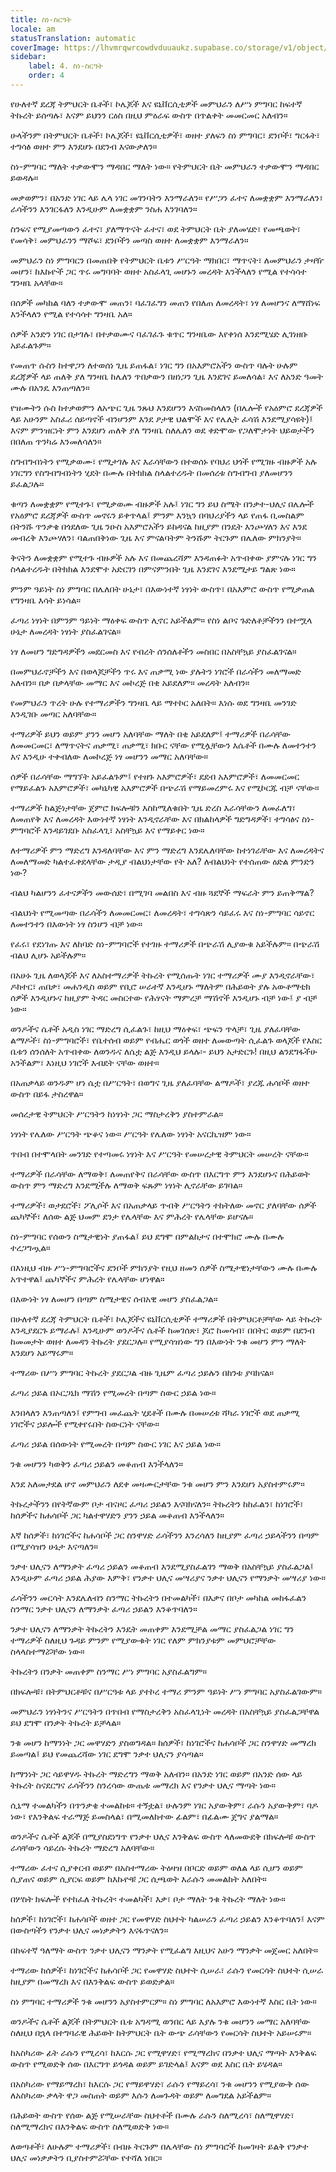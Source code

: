 ```yaml
---
title: ስነ-ስርዓት
locale: am
statusTranslation: automatic
coverImage: https://lhvmrqwrcowdvduuaukz.supabase.co/storage/v1/object/public/strapi-uploads/small_cover-educacion-fundamental.webp-2d51a7828a2b1309555be27f7e2a61a0.webp
sidebar:
    label: 4. ስነ-ስርዓት
    order: 4
---
```

የሁለተኛ ደረጃ ትምህርት ቤቶች፣ ኮሌጆች እና ዩኒቨርሲቲዎች መምህራን ለሥነ ምግባር ከፍተኛ ትኩረት ይሰጣሉ፣ እናም ይህንን ርዕስ በዚህ ምዕራፍ ውስጥ በጥልቀት መመርመር አለብን።

ሁላችንም በትምህርት ቤቶች፣ ኮሌጆች፣ ዩኒቨርሲቲዎች፣ ወዘተ ያለፍን ስነ ምግባር፣ ደንቦች፣ ግርፋት፣ ተግሳፅ ወዘተ ምን እንደሆኑ በደንብ እናውቃለን።

ስነ-ምግባር ማለት ተቃውሞን ማዳበር ማለት ነው። የትምህርት ቤት መምህራን ተቃውሞን ማዳበር ይወዳሉ።

መቃወምን፣ በአንድ ነገር ላይ ሌላ ነገር መገንባትን እንማራለን። የሥጋን ፈተና ለመቋቋም እንማራለን፣ ራሳችንን እንገርፋለን እንዲሁም ለመቋቋም ንስሐ እንገባለን።

ስንፍና የሚያመጣውን ፈተና፣ ያለማጥናት ፈተና፣ ወደ ትምህርት ቤት ያለመሄድ፣ የመጫወት፣ የመሳቅ፣ መምህራንን ማሾፍ፣ ደንቦችን መጣስ ወዘተ ለመቋቋም እንማራለን።

መምህራን ስነ ምግባርን በመጠበቅ የትምህርት ቤቱን ሥርዓት ማክበር፣ ማጥናት፣ ለመምህራን ታዛዥ መሆን፣ ከእኩዮች ጋር ጥሩ መግባባት ወዘተ አስፈላጊ መሆኑን መረዳት እንችላለን የሚል የተሳሳተ ግንዛቤ አላቸው።

በሰዎች መካከል ባለን ተቃውሞ መጠን፣ ባፈገፈግን መጠን የበለጠ ለመረዳት፣ ነፃ ለመሆንና ለማሸነፍ እንችላለን የሚል የተሳሳተ ግንዛቤ አለ።

ሰዎች አንድን ነገር በታገሉ፣ በተቃወሙና ባፈገፈጉ ቁጥር ግንዛቤው እየቀነሰ እንደሚሄድ ሊገነዘቡ አይፈልጉም።

የመጠጥ ሱስን ከተዋጋን ለተወሰነ ጊዜ ይጠፋል፣ ነገር ግን በአእምሮአችን ውስጥ ባሉት ሁሉም ደረጃዎች ላይ ጠለቅ ያለ ግንዛቤ ከሌለን ጥበቃውን በዘነጋን ጊዜ እንደገና ይመለሳል፣ እና ለአንድ ዓመት ሙሉ በአንዴ እንጠጣለን።

የዝሙትን ሱስ ከተቃወምን ለአጭር ጊዜ ንጹህ እንደሆንን እናስመስላለን (በሌሎች የአዕምሮ ደረጃዎች ላይ አሁንም አስፈሪ ሰይጣኖች ብንሆንም እንደ ፆታዊ ህልሞች እና የሌሊት ፈሳሽ እንደሚያሳዩት)፤ እናም ምንዝርነት ምን እንደሆነ ጠለቅ ያለ ግንዛቤ ስለሌለን ወደ ቀድሞው የጋለሞታነት ህይወታችን በበለጠ ጥንካሬ እንመለሳለን።

ስግብግብነትን የሚቃወሙ፣ የሚታገሉ እና እራሳቸውን በተወሰኑ የባህሪ ህጎች የሚገዙ ብዙዎች አሉ ነገርግን የስግብግብነትን ሂደት በሙሉ በትክክል ስላልተረዱት በመሰረቱ ስግብግብ ያለመሆንን ይፈልጋሉ።

ቁጣን ለመቋቋም የሚተጉ፣ የሚቃወሙ ብዙዎች አሉ፤ ነገር ግን ይህ ስሜት በንቃተ-ህሊና በሌሎች የአዕምሮ ደረጃዎች ውስጥ መኖሩን ይቀጥላል፤ ምንም እንኳን በባህሪያችን ላይ የጠፋ ቢመስልም በትንሹ ጥንቃቄ በጎደለው ጊዜ ንዑስ አእምሮአችን ይከዳናል ከዚያም በንዴት እንጮሃለን እና እንደ መብረቅ እንጮሃለን፣ ባልጠበቅነው ጊዜ እና ምናልባትም ትንሹም ትርጉም በሌለው ምክንያት።

ቅናትን ለመቋቋም የሚተጉ ብዙዎች አሉ እና በመጨረሻም እንዳጠፉት አጥብቀው ያምናሉ ነገር ግን ስላልተረዱት በትክክል እንደሞተ አድርገን በምናምንበት ጊዜ እንደገና እንደሚታይ ግልጽ ነው።

ምንም ዓይነት ስነ ምግባር በሌለበት ሁኔታ፣ በእውነተኛ ነፃነት ውስጥ፣ በአእምሮ ውስጥ የሚቃጠል የግንዛቤ እሳት ይነሳል።

ፈጣሪ ነፃነት በምንም ዓይነት ማዕቀፍ ውስጥ ሊኖር አይችልም። የስነ ልቦና ጉድለቶቻችንን በተሟላ ሁኔታ ለመረዳት ነፃነት ያስፈልገናል።

ነፃ ለመሆን ግድግዳዎችን መደርመስ እና የብረት ሰንሰለቶችን መስበር በአስቸኳይ ያስፈልገናል።

በመምህራኖቻችን እና በወላጆቻችን ጥሩ እና ጠቃሚ ነው ያሉትን ነገሮች በራሳችን መለማመድ አለብን። በቃ በቃላቸው መማር እና መኮረጅ በቂ አይደለም። መረዳት አለብን።

የመምህራን ጥረት ሁሉ የተማሪዎችን ግንዛቤ ላይ ማተኮር አለበት። እነሱ ወደ ግንዛቤ መንገድ እንዲገቡ መጣር አለባቸው።

ተማሪዎች ይህን ወይም ያንን መሆን አለባቸው ማለት በቂ አይደለም፤ ተማሪዎች በራሳቸው ለመመርመር፣ ለማጥናትና ጠቃሚ፣ ጠቃሚ፣ ክቡር ናቸው የሚሏቸውን እሴቶች በሙሉ ለመተንተን እና እንዲሁ ተቀብለው ለመኮረጅ ነፃ መሆንን መማር አለባቸው።

ሰዎች በራሳቸው ማግኘት አይፈልጉም፤ የተዘጉ አእምሮዎች፣ ደደብ አእምሮዎች፣ ለመመርመር የማይፈልጉ አእምሮዎች፣ መካኒካዊ አእምሮዎች በጭራሽ የማይመረምሩ እና የሚኮርጁ ብቻ ናቸው።

ተማሪዎች ከልጅነታቸው ጀምሮ ክፍሎቹን እስከሚለቁበት ጊዜ ድረስ እራሳቸውን ለመፈለግ፣ ለመጠየቅ እና ለመረዳት እውነተኛ ነፃነት እንዲኖራቸው እና በክልከላዎች ግድግዳዎች፣ ተግሳፅና ስነ-ምግባሮች እንዳይገደቡ አስፈላጊ፣ አስቸኳይ እና የማይቀር ነው።

ለተማሪዎች ምን ማድረግ እንዳለባቸው እና ምን ማድረግ እንደሌለባቸው ከተነገራቸው እና ለመረዳትና ለመለማመድ ካልተፈቀደላቸው ታዲያ ብልህነታቸው የት አለ? ለብልህነት የተሰጠው ዕድል ምንድን ነው?

ብልህ ካልሆንን ፈተናዎችን መውሰድ፣ በሚገባ መልበስ እና ብዙ ጓደኞች ማፍራት ምን ይጠቅማል?

ብልህነት የሚመጣው በራሳችን ለመመርመር፣ ለመረዳት፣ ተግሳጽን ሳይፈሩ እና ስነ-ምግባር ሳይኖር ለመተንተን በእውነት ነፃ ስንሆን ብቻ ነው።

የፈሩ፣ የደነገጡ እና ለከባድ ስነ-ምግባሮች የተገዙ ተማሪዎች በጭራሽ ሊያውቁ አይችሉም። በጭራሽ ብልህ ሊሆኑ አይችሉም።

በአሁኑ ጊዜ ለወላጆች እና ለአስተማሪዎች ትኩረት የሚሰጡት ነገር ተማሪዎች ሙያ እንዲኖራቸው፣ ዶክተር፣ ጠበቃ፣ መሐንዲስ ወይም የቢሮ ሠራተኛ እንዲሆኑ ማለትም በሕይወት ያሉ አውቶማቲክ ሰዎች እንዲሆኑና ከዚያም ትዳር መስርተው የሕፃናት ማምረቻ ማሽኖች እንዲሆኑ ብቻ ነው፤ ያ ብቻ ነው።

ወንዶችና ሴቶች አዲስ ነገር ማድረግ ሲፈልጉ፣ ከዚህ ማዕቀፍ፣ ጭፍን ጥላቻ፣ ጊዜ ያለፈባቸው ልማዶች፣ ስነ-ምግባሮች፣ የቤተሰብ ወይም የብሔር ወጎች ወዘተ ለመውጣት ሲፈልጉ ወላጆች የእስር ቤቱን ሰንሰለት አጥብቀው ለወንዱና ለሴቷ ልጅ እንዲህ ይላሉ፡- ይህን አታድርጉ! በዚህ ልንደግፋችሁ አንችልም፣ እነዚህ ነገሮች እብደት ናቸው ወዘተ።

በአጠቃላይ ወንዱም ሆነ ሴቷ በሥርዓት፣ በወግና ጊዜ ያለፈባቸው ልማዶች፣ ያረጁ ሐሳቦች ወዘተ ውስጥ በይፋ ታስረዋል።

መሰረታዊ ትምህርት ሥርዓትን ከነፃነት ጋር ማስታረቅን ያስተምራል።

ነፃነት የሌለው ሥርዓት ጭቆና ነው። ሥርዓት የሌለው ነፃነት አናርኪዝም ነው።

ጥበብ በተሞላበት መንገድ የተጣመሩ ነፃነት እና ሥርዓት የመሠረታዊ ትምህርት መሠረት ናቸው።

ተማሪዎች በራሳቸው ለማወቅ፣ ለመጠየቅና በራሳቸው ውስጥ በእርግጥ ምን እንደሆኑና በሕይወት ውስጥ ምን ማድረግ እንደሚችሉ ለማወቅ ፍጹም ነፃነት ሊኖራቸው ይገባል።

ተማሪዎች፣ ወታደሮች፣ ፖሊሶች እና በአጠቃላይ ጥብቅ ሥርዓትን ተከትለው መኖር ያለባቸው ሰዎች ጨካኞች፣ ለሰው ልጅ ህመም ደንታ የሌላቸው እና ምሕረት የሌላቸው ይሆናሉ።

ስነ-ምግባር የሰውን ስሜታዊነት ያጠፋል፤ ይህ ደግሞ በምልከታና በተሞክሮ ሙሉ በሙሉ ተረጋግጧል።

በእነዚህ ብዙ ሥነ-ምግባሮችና ደንቦች ምክንያት የዚህ ዘመን ሰዎች ስሜታዊነታቸውን ሙሉ በሙሉ አጥተዋል፤ ጨካኞችና ምሕረት የሌላቸው ሆነዋል።

በእውነት ነፃ ለመሆን በጣም ስሜታዊና ሰብአዊ መሆን ያስፈልጋል።

በሁለተኛ ደረጃ ትምህርት ቤቶች፣ ኮሌጆችና ዩኒቨርሲቲዎች ተማሪዎች በትምህርቶቻቸው ላይ ትኩረት እንዲያደርጉ ይማራሉ፤ እንዲሁም ወንዶችና ሴቶች ከመገሰጽ፣ ጆሮ ከመሳብ፣ በበትር ወይም በደንብ ከመመታት ወዘተ ለመዳን ትኩረት ያደርጋሉ። የሚያሳዝነው ግን በእውነት ንቁ መሆን ምን ማለት እንደሆነ አይማሩም።

ተማሪው በሥነ ምግባር ትኩረት ያደርጋል ብዙ ጊዜም ፈጣሪ ኃይሉን በከንቱ ያባክናል።

ፈጣሪ ኃይል በኦርጋኒክ ማሽን የሚመረት በጣም ስውር ኃይል ነው።

እንበላለን እንጠጣለን፤ የምግብ መፈጨት ሂደቶች በሙሉ በመሠረቱ ሻካራ ነገሮች ወደ ጠቃሚ ነገሮችና ኃይሎች የሚቀየሩበት ስውርነት ናቸው።

ፈጣሪ ኃይል በሰውነት የሚመረት በጣም ስውር ነገር እና ኃይል ነው።

ንቁ መሆንን ካወቅን ፈጣሪ ኃይልን መቆጠብ እንችላለን።

እንደ አለመታደል ሆኖ መምህራን ለደቀ መዛሙርታቸው ንቁ መሆን ምን እንደሆነ አያስተምሩም።

ትኩረታችንን በየትኛውም ቦታ ብናዞር ፈጣሪ ኃይልን እናባክናለን። ትኩረትን ከከፈልን፣ ከነገሮች፣ ከሰዎችና ከሐሳቦች ጋር ካልተዋሃድን ያንን ኃይል መቆጠብ እንችላለን።

እኛ ከሰዎች፣ ከነገሮችና ከሐሳቦች ጋር ስንዋሃድ ራሳችንን እንረሳለን ከዚያም ፈጣሪ ኃይላችንን በጣም በሚያሳዝን ሁኔታ እናጣለን።

ንቃተ ህሊናን ለማንቃት ፈጣሪ ኃይልን መቆጠብ እንደሚያስፈልገን ማወቅ በአስቸኳይ ያስፈልጋል፤ እንዲሁም ፈጣሪ ኃይል ሕያው እምቅ፣ የንቃተ ህሊና መሣሪያና ንቃተ ህሊናን የማንቃት መሣሪያ ነው።

ራሳችንን መርሳት እንደሌለብን ስንማር ትኩረትን በተመልካች፣ በእቃና በቦታ መካከል መከፋፈልን ስንማር ንቃተ ህሊናን ለማንቃት ፈጣሪ ኃይልን እንቆጥባለን።

ንቃተ ህሊናን ለማንቃት ትኩረትን እንዴት መጠቀም እንደሚቻል መማር ያስፈልጋል ነገር ግን ተማሪዎች ስለዚህ ጉዳይ ምንም የሚያውቁት ነገር የለም ምክንያቱም መምህሮቻቸው ስላላስተማሯቸው ነው።

ትኩረትን በንቃት መጠቀም ስንማር ሥነ ምግባር አያስፈልግም።

በክፍሎቹ፣ በትምህርቶቹና በሥርዓቱ ላይ ያተኮረ ተማሪ ምንም ዓይነት ሥነ ምግባር አያስፈልገውም።

መምህራን ነፃነትንና ሥርዓትን በጥበብ የማስታረቅን አስፈላጊነት መረዳት በአስቸኳይ ያስፈልጋቸዋል ይህ ደግሞ በንቃት ትኩረት ይቻላል።

ንቁ መሆን ከማንነት ጋር መዋሃድን ያስወግዳል። ከሰዎች፣ ከነገሮችና ከሐሳቦች ጋር ስንዋሃድ መማረክ ይመጣል፤ ይህ የመጨረሻው ነገር ደግሞ ንቃተ ህሊናን ያሳጣል።

ከማንነት ጋር ሳይዋሃዱ ትኩረት ማድረግን ማወቅ አለብን። በአንድ ነገር ወይም በአንድ ሰው ላይ ትኩረት ስናደርግና ራሳችንን ስንረሳው ውጤቱ መማረክ እና የንቃተ ህሊና ማጣት ነው።

ሲኒማ ተመልካችን በጥንቃቄ ተመልከቱ። ተኝቷል፣ ሁሉንም ነገር አያውቅም፣ ራሱን አያውቅም፣ ባዶ ነው፣ የእንቅልፍ ተራማጅ ይመስላል፣ በሚመለከተው ፊልም፣ በፊልሙ ጀግና ያልማል።

ወንዶችና ሴቶች ልጆች በሚያስደነግጥ የንቃተ ህሊና እንቅልፍ ውስጥ ላለመውደቅ በክፍሎቹ ውስጥ ራሳቸውን ሳይረሱ ትኩረት ማድረግ አለባቸው።

ተማሪው ፈተና ሲያቀርብ ወይም በአስተማሪው ትዕዛዝ በቦርድ ወይም ወለል ላይ ሲሆን ወይም ሲያጠና ወይም ሲያርፍ ወይም ከእኩዮቹ ጋር ሲጫወት እራሱን መመልከት አለበት።

በሦስት ክፍሎች የተከፈለ ትኩረት፡ ተመልካች፣ እቃ፣ ቦታ ማለት ንቁ ትኩረት ማለት ነው።

ከሰዎች፣ ከነገሮች፣ ከሐሳቦች ወዘተ ጋር የመዋሃድ ስህተት ካልሠራን ፈጣሪ ኃይልን እንቆጥባለን፤ እናም በውስጣችን የንቃተ ህሊና መነቃቃትን እናፋጥናለን።

በከፍተኛ ዓለማት ውስጥ ንቃተ ህሊናን ማንቃት የሚፈልግ እዚህና አሁን ማንቃት መጀመር አለበት።

ተማሪው ከሰዎች፣ ከነገሮችና ከሐሳቦች ጋር የመዋሃድ ስህተት ሲሠራ፣ ራሱን የመርሳት ስህተት ሲሠራ ከዚያም በመማረክ እና በእንቅልፍ ውስጥ ይወድቃል።

ስነ ምግባር ተማሪዎች ንቁ መሆንን አያስተምርም። ስነ ምግባር ለአእምሮ እውነተኛ እስር ቤት ነው።

ወንዶችና ሴቶች ልጆች በትምህርት ቤቱ አግዳሚ ወንበር ላይ እያሉ ንቁ መሆንን መማር አለባቸው ስለዚህ በኋላ በተግባራዊ ሕይወት ከትምህርት ቤት ውጭ ራሳቸውን የመርሳት ስህተት አይሠሩም።

ከአስካሪው ፊት ራሱን የሚረሳ፣ ከእርሱ ጋር የሚዋሃድ፣ የሚማረክና በንቃተ ህሊና ማጣት እንቅልፍ ውስጥ የሚወድቅ ሰው በእርግጥ ይጎዳል ወይም ይገድላል፤ እናም ወደ እስር ቤት ይሄዳል።

በአስካሪው የማይማረክ፣ ከእርሱ ጋር የማይዋሃድ፣ ራሱን የማይረሳ፣ ንቁ መሆንን የሚያውቅ ሰው ለአስካሪው ቃላት ዋጋ መስጠት ወይም እሱን ለመጉዳት ወይም ለመግደል አይችልም።

በሕይወት ውስጥ የሰው ልጅ የሚሠራቸው ስህተቶች በሙሉ ራሱን ስለሚረሳ፣ ስለሚዋሃድ፣ ስለሚማረክና በእንቅልፍ ውስጥ ስለሚወድቅ ነው።

ለወጣቶች፣ ለሁሉም ተማሪዎች፣ በብዙ ትርጉም በሌላቸው ስነ ምግባሮች ከመገዛት ይልቅ የንቃተ ህሊና መነቃቃትን ቢያስተምሯቸው የተሻለ ነበር።
